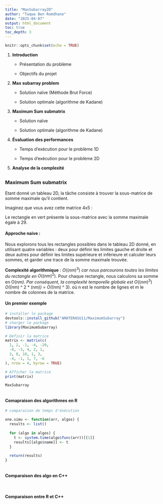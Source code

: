 ```yaml
---
title: "MaxSubarray2D"
author: "Taqwa Ben Romdhane"
date: "2025-04-07"
output: html_document
toc: true
toc_depth: 3
---
```


```r
knitr::opts_chunk$set(echo = TRUE)
```

1.  **Introduction**

    -   Présentation du problème

    -   Objectifs du projet

2.  **Max subarray problem**

    -   Solution naïve (Méthode Brut Force)

    -   Solution optimale (algorithme de Kadane)

3.  **Maximum Sum submatrix**

    -   Solution naïve

    -   Solution optimale (algorithme de Kadane)

4.  **Évaluation des performances**

    -   Temps d'exécution pour le problème 1D

    -   Temps d'exécution pour le problème 2D

5.  **Analyse de la complexité**

## 

### **Maximum Sum submatrix**

Etant donné un tableau 2D, la tâche consiste à trouver la sous-matrice de somme maximale qu'il contient.

Imaginez que vous avez cette matrice 4x5 :

Le rectangle en vert présente la sous-matrice avec la somme maximale égale à 29.

#### Approche naive :

Nous explorons tous les rectangles possibles dans le tableau 2D donné, en utilisant quatre variables : deux pour définir les limites gauche et droite et deux autres pour définir les limites supérieure et inférieure et calculer leurs sommes, et garder une trace de la somme maximale trouvée.

**Complexité algorithmique** : $O\left((n m)^3\right)$ *car nous parcourons toutes les limites du rectangle en* $O\left((n m)^2\right)$. Pour chaque rectangle, nous calculons sa somme en O(n*m). Par conséquent, la complexité temporelle globale est* $O\left((n m)^3\right)$ *O((n*m) \^ 2 \* (n*m)) = O((n*m) \^ 3). où n est le nombre de lignes et m le nombre de colonnes de la matrice.

#### Un premier exemple

```r
# installer le package
devtools::install_github("AMATERASU11/MaximumSubarray")
# charger le package
library(MaximumSubarray)
```

```r
# Définir la matrice
matrix <- matrix(c(
  1, 2, -1, -4, -20,
  -8, -3, 4, 2, 1,
  3, 8, 10, 1, 3,
  -4, -1, 1, 7, -6
), nrow = 4, byrow = TRUE)

# Afficher la matrice
print(matrix)
```

```r
MaxSubarray
```

```r

```

#### Comapraison des algorithmes en R

```r
# comparaison de temps d'éxécution

one.simu <- function(arr, algos) {
  results <- list()
  
  for (algo in algos) {
    t <- system.time(algo$func(arr))[[1]]
    results[[algo$name]] <- t
  }
  
  return(results)
}
```

```r

```

#### Comparaison des algo en C++

```r

```

```r

```

#### Comparaison entre R et C++

```r

```

```r

```
